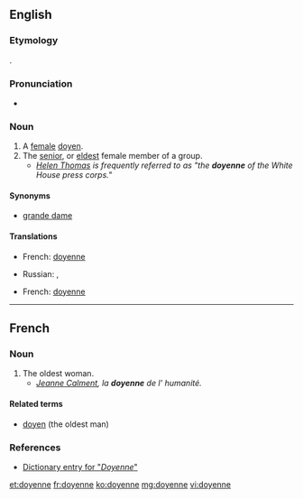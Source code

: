 ==English==
===Etymology===
{{borrowing|fr}}.

===Pronunciation===
* {{rhymes|ɛn}}

===Noun===
{{en-noun}}

# A [[female]] [[doyen]].
# The [[senior]], or [[eldest]] female member of a group.
#* ''[[w:Helen Thomas|Helen Thomas]] is frequently referred to as "the '''doyenne''' of the White House press corps."''

====Synonyms====
* [[grande dame]]

====Translations====
{{trans-top|female doyen}}
* French: [[doyenne]] {{f}}
{{trans-mid}}
* Russian: {{t-|ru|специали́стка|f|sc=Cyrl}}, {{t-|ru|профессиона́лка|f|sc=Cyrl}}
{{trans-bottom}}

{{trans-top|oldest female in group}}
* French: [[doyenne]] {{f}}
{{trans-mid}}
{{trans-bottom}}
----

==French==

===Noun===
{{fr-noun|f}}

# The oldest woman.
#* ''[[w:Jeanne Calment|Jeanne Calment]], la '''doyenne''' de l' humanité.''

====Related terms====
* [[doyen]] (the oldest man)

===References===
* [http://www.bartleby.com/61/19/D0371900.html Dictionary entry for "''Doyenne''"]

[[et:doyenne]]
[[fr:doyenne]]
[[ko:doyenne]]
[[mg:doyenne]]
[[vi:doyenne]]